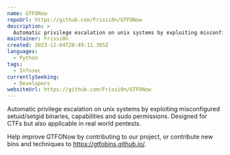 ```yaml
---
name: GTFONow
repoUrl: https://github.com/Frissi0n/GTFONow
description: >
  Automatic privilege escalation on unix systems by exploiting misconfigured setuid/setgid binaries, capabilities and sudo permissions. Designed for CTFs but also applicable in real world pentests.
maintainer: Frissi0n
created: 2023-12-04T20:49:11.305Z
languages:
  - Python
tags:
  - Infosec
currentlySeeking:
  - Developers
websiteUrl: https://github.com/Frissi0n/GTFONow
---
```


<Overview>

Automatic privilege escalation on unix systems by exploiting misconfigured setuid/setgid binaries, capabilities and sudo permissions. Designed for CTFs but also applicable in real world pentests.



</Overview>

<Contributing>

Help improve GTFONow by contributing to our project, or contribute new bins and techniques to https://gtfobins.github.io/.

</Contributing>
